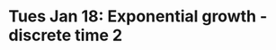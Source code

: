 # Tues Jan 18: Exponential growth - discrete time 2 {#PE1}


<!-- 6. It is important to note that all mathematical formulas should have the same units on both sides of the equals sign, and for each term that is added or subtracted. The units of the population size, $N_t$, at time, $t$, are number. The geometric growth rate, $\lambda$ is unitless. Choose an equation from the required reading and give the units for each of the terms to show that both sides of the equals have the same units. For example, for the equation that appears in question 4, we have: -->

<!-- \begin{eqnarray*} -->
<!-- N_t & = & N_0 \lambda^t \\ -->
<!-- \left(\mbox{number}\right)& =&(\mbox{number}) (\mbox{unitless})^{weeks}\\ -->
<!-- \left(\mbox{number}\right)& =& \left(\mbox{number}\right)\\ -->
<!-- \end{eqnarray*} -->

<!-- Note that: -->
<!-- \begin{eqnarray*} -->
<!-- (\mbox{unitless}) \times (\mbox{quantity with units}) & = & (\mbox{quantity with units}) \\ (\mbox{unitless})^{(\mbox{quantity})}& =& (\mbox{unitless}) -->
<!-- \end{eqnarray*} -->
<!-- [2 marks] -->

<!-- 7. Although not stated in the reading, $\lambda = 1 + b - d$ where $b$ is the per capita birth rate over one time step (i.e. one week for this example), and $d$ is the fraction of the lilypad population that dies over one time step. The number 1 is considered unitless, what must the units of $b$ and $d$ be? [1 mark] -->

<!-- 8. In the reading, $\lambda = 2$. Given that $\lambda = 1 + b - d$, what are some possible values of $b$ and $d$. Note that $d$ is a fraction and must be $1 \geq d \geq 0$ and $b>0$. [1 mark] -->

<!-- 9. [True or False] For discrete time exponential growth (as per the reading), the change in population size from one week to the next depends not so much on the per capita birth rate, but on the difference between the per capita birth rate and the per capita death rate. [1 mark] -->


<!-- Today's exercise will be challenging. You should aim to complete this exercise before the next class. This exercise is due by Fri Sept 25. There will be a lot of carryover to the next exercise. -->

<!-- The information below is taken from the following source: -->
<!-- Newcomb, HR. 1940. [Ring-necked pheasant studies on Protection Island in the Strait of Juan de Fuca](https://ir.library.oregonstate.edu/concern/graduate_thesis_or_dissertations/js956j801?locale=en), Washington. MS thesis. Oregon State University. -->

<!-- a.	Pheasant chicks are born during the summer. -->
<!-- b.	In May 1937, 10 pheasants were introduced to the island. Before the next breeding season there were 35 pheasants. -->
<!-- c.	November 10, 1938 a census estimated 110 pheasants. -->
<!-- d.	October 13, 1939 a census estimated 400 pheasants. -->

<!-- ## Questions -->

<!-- 1. Read and complete all the exercises in Chapters 4.3 [_Variables and assignment_](https://ahurford.github.io/quant-guide-all-courses/rintro.html#variables-and-assignment) to 4.10 [_R packages_](https://ahurford.github.io/quant-guide-all-courses/rintro.html#r-packages) and 9 [_Making graphs in R_](https://ahurford.github.io/quant-guide-all-courses/graph.html) of _Quantitative skills for biology_ -->

<!-- -  Answer all questions marked  HAND IN in the reading [5 marks] -->


<!-- 2. To make a graph of the data listed in b.-d., we need to learn how to work with dates. We will consider two possible approaches: -->

<!-- i. Use a built-in `R` function to convert dates to a format that can be plotted (todays class); and -->

<!-- ii. Convert the dates to number of days since a reference date. Now the dates are numbers and these values can be plotted on the x-axis of a graph (next class). -->

<!-- In this question, we will proceed with option i. The function we will use is `as.Date()`. You can learn how to use this function using an internet search or by typing the following into your `Console`: -->

<!-- ```{r,eval=FALSE} -->
<!-- ?as.Date -->
<!-- ``` -->

<!-- These files can be difficult to understand (see [R Help files](https://ahurford.github.io/quant-guide-all-courses/help.html#how-to-interpret-r-help-files). A good way to proceed is to experiment with the function in the `Console`. Try these: -->

<!-- ```{r,eval=FALSE} -->
<!-- as.Date(2012-01-31, format = %Y-%m-%d) -->
<!-- as.Date("2012-01-31", format = "%Y-%m-%d") -->
<!-- ``` -->

<!-- Note that only the second command is error-free. The first command fails because the date argument for the `as.Date()` function must be a character string, i.e., must be enclosed in `""` (see `?character`). -->

<!-- It is also possible to omit the format argument and just code: `as.Date("2012-01-31")`. The help file notes that when the format argument is not specified, that formats will be tried one by one and an error will be returned if none work. It is advisable to specify the format, as allowing the function to infer the format could introduce errors. -->

<!-- Chapter 6.9 [Data structures](https://ahurford.github.io/quant-guide-all-courses/rintro.html#data-structures) describes how to make a vector (note a vector is a list of numbers rather than just a single number). We need to make a vector of the dates so that we can make our plot. For example, -->

<!-- ```{r,eval=FALSE} -->
<!-- x <- as.Date(c("2012-01-31", "2012-03-05", "2013-01-11"), format = "%Y-%m-%d") -->
<!-- ``` -->

<!-- Having completed Chapter 11 [Making graphs in R](https://ahurford.github.io/quant-guide-all-courses/graph.html), and having learned how to work with dates, you should now be able to write an R script to make plot using the information in b.-d. above. -->

<!-- <strong> HAND IN </strong> -->

<!-- - <strong> A graph and figure caption. The graph should have dates on the x-axis and the pheasant population size on the y-axis drawing from the information provided in b.-d. You will need to guess the date of 'before the breeding season' as stated in b. and you should disclose the value of this guess in the figure caption. See \@ref(figures) for more information. The solutions to this problem have figure caption that is 2 sentences long. _[Note that the graph will likely have years, not months on the x-axis - changing this is a quite fiddle-y and not worth it at this stage of your R journey]_  [10 marks] -->
<!-- </strong> -->

<!-- - <strong> An R Script that produces the figure described above. See \@ref(RScript) for more information. [5 marks] -->
<!-- </strong> -->
